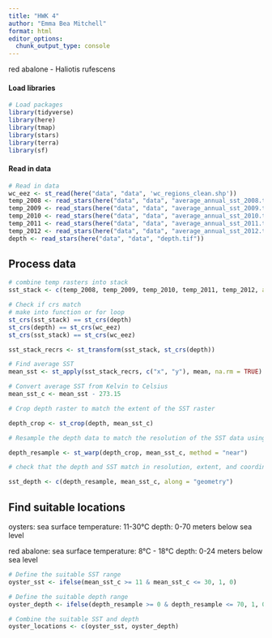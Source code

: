 ```yaml
---
title: "HWK 4"
author: "Emma Bea Mitchell"
format: html
editor_options: 
  chunk_output_type: console
---
```


red abalone - Haliotis rufescens

#### Load libraries

```r
# Load packages
library(tidyverse)
library(here)
library(tmap)
library(stars)
library(terra)
library(sf)
```

#### Read in data

```r
# Read in data
wc_eez <- st_read(here("data", "data", 'wc_regions_clean.shp'))
temp_2008 <- read_stars(here("data", "data", "average_annual_sst_2008.tif"))
temp_2009 <- read_stars(here("data", "data", "average_annual_sst_2009.tif"))
temp_2010 <- read_stars(here("data", "data", "average_annual_sst_2010.tif"))
temp_2011 <- read_stars(here("data", "data", "average_annual_sst_2011.tif"))
temp_2012 <- read_stars(here("data", "data", "average_annual_sst_2012.tif"))
depth <- read_stars(here("data", "data", "depth.tif"))
```

## Process data

```r
# combine temp rasters into stack
sst_stack <- c(temp_2008, temp_2009, temp_2010, temp_2011, temp_2012, along = "time")
```


```r
# Check if crs match
# make into function or for loop
st_crs(sst_stack) == st_crs(depth)
st_crs(depth) == st_crs(wc_eez)
st_crs(sst_stack) == st_crs(wc_eez)

sst_stack_recrs <- st_transform(sst_stack, st_crs(depth))


```


```r
# Find average SST
mean_sst <- st_apply(sst_stack_recrs, c("x", "y"), mean, na.rm = TRUE)

# Convert average SST from Kelvin to Celsius
mean_sst_c <- mean_sst - 273.15

```


```r
# Crop depth raster to match the extent of the SST raster

depth_crop <- st_crop(depth, mean_sst_c)

# Resample the depth data to match the resolution of the SST data using the nearest neighbor approach

depth_resample <- st_warp(depth_crop, mean_sst_c, method = "near")

# check that the depth and SST match in resolution, extent, and coordinate reference system

sst_depth <- c(depth_resample, mean_sst_c, along = "geometry")

```

## Find suitable locations

oysters:
sea surface temperature: 11-30°C
depth: 0-70 meters below sea level

red abalone: 
sea surface temperature: 8°C - 18°C 
depth: 0-24 meters below sea level

```r
# Define the suitable SST range
oyster_sst <- ifelse(mean_sst_c >= 11 & mean_sst_c <= 30, 1, 0)

# Define the suitable depth range
oyster_depth <- ifelse(depth_resample >= 0 & depth_resample <= 70, 1, 0)

# Combine the suitable SST and depth
oyster_locations <- c(oyster_sst, oyster_depth)

```

